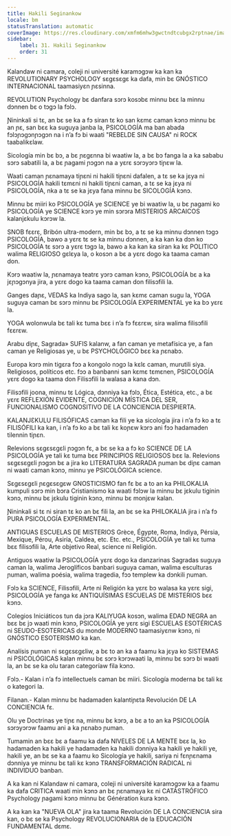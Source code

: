 ```yaml
---
title: Hakili Seginankow
locale: bm
statusTranslation: automatic
coverImage: https://res.cloudinary.com/xmfm6mhw3gwctndtcubgx2rptnae/image/upload/v1740337243/small_cover_educacion_fundamental_a051170f1c.webp
sidebar:
    label: 31. Hakili Seginankow
    order: 31
---
```

Kalandaw ni camara, coleji ni université karamɔgɔw ka kan ka REVOLUTIONARY PSYCHOLOGY sɛgɛsɛgɛ ka dafa, min bɛ GNÓSTICO INTERNACIONAL taamasiyɛn ɲɛsinna.

REVOLUTION Psychology bɛ danfara sɔrɔ kosɔbɛ minnu bɛɛ la minnu dɔnnen bɛ o tɔgɔ la fɔlɔ.

Ɲininkali si tɛ, an bɛ se ka a fɔ siran tɛ ko san kɛmɛ caman kɔnɔ minnu bɛ an ɲɛ, san bɛɛ ka suguya janba la, PSICOLOGÍA ma ban abada fɔlɔɲɔgɔnɲɔgɔn na i n’a fɔ bi waati "REBELDE SIN CAUSA" ni ROCK taabalikɛlaw.

Sicología min bɛ bɔ, a bɛ ɲɛgɛnna bi waatiw la, a bɛ bɔ fanga la a ka sababu sɔrɔ sabatili la, a bɛ ɲagami ɲɔgɔn na a yɛrɛ sɔrɔyɔrɔ tiɲɛw la.

Waati caman ɲɛnamaya tiɲɛni ni hakili tiɲɛni dafalen, a tɛ se ka jɛya ni PSICOLOGÍA hakili tɛmɛni ni hakili tiɲɛni caman, a tɛ se ka jɛya ni PSICOLOGÍA, nka a tɛ se ka jɛya fana minnu bɛ SICOLOGÍA kɔnɔ.

Minnu bɛ miiri ko PSICOLOGÍA ye SCIENCE ye bi waatiw la, u bɛ ɲagami ko PSICOLOGÍA ye SCIENCE kɔrɔ ye min sɔrɔra MISTERIOS ARCAICOS kalanjɛkulu kɔrɔw la.

SNOB fɛɛrɛ, Bribón ultra-modern, min bɛ bɔ, a tɛ se ka minnu dɔnnen tɔgɔ PSICOLOGÍA, bawo a yɛrɛ tɛ se ka minnu dɔnnen, a ka kan ka dɔn ko PSICOLOGÍA tɛ sɔrɔ a yɛrɛ tɔgɔ la, bawo a ka kan ka siran ka kɛ POLITICO walima RELIGIOSO gɛlɛya la, o kosɔn a bɛ a yɛrɛ dogo ka taama caman don.

Kɔrɔ waatiw la, ɲɛnamaya teatrɛ yɔrɔ caman kɔnɔ, PSICOLOGÍA bɛ a ka jɛɲɔgɔnya jira, a yɛrɛ dogo ka taama caman don filisɔfili la.

Ganges daɲɛ, VEDAS ka Indiya sago la, san kɛmɛ caman sugu la, YOGA suguya caman bɛ sɔrɔ minnu bɛ PSICOLOGÍA EXPERIMENTAL ye ka bɔ yɛrɛ la.

YOGA wolonwula bɛ tali kɛ tuma bɛɛ i n’a fɔ fɛɛrɛw, sira walima filisɔfili fɛɛrɛw.

Arabu diɲɛ, Sagrada» SUFIS kalanw, a fan caman ye metafísica ye, a fan caman ye Religiosas ye, u bɛ PSYCHOLÓGICO bɛɛ ka ɲɛnabɔ.

Europa kɔrɔ min tigɛra fɔɔ a kongolo nɔgɔ la kɛlɛ caman, murutili siya. Religiosos, políticos etc. fɔɔ a banbanni san kɛmɛ tɛmɛnen, PSICOLOGÍA yɛrɛ dogo ka taama don Filisɔfili la walasa a kana dɔn.

Filisɔfili joona, minnu tɛ Lógica, dɔnniya ka fɔlɔ, Ética, Estética, etc., a bɛ yɛrɛ REFLEXIÓN EVIDENTE, COGNICIÓN MÍSTICA DEL SER, FUNCIONALISMO COGNOSITIVO DE LA CONCIENCIA DESPIERTA.

KALANJƐKULU FILISÓFICAS caman ka fili ye ka sicología jira i n’a fɔ ko a tɛ FILISÓFILI ka kan, i n’a fɔ ko a bɛ tali kɛ koɲɛw kɔrɔ ani fɔɔ hadamaden tilennin tiɲɛn.

Relevions sɛgɛsɛgɛli ɲɔgɔn fɛ, a bɛ se ka a fɔ ko SCIENCE DE LA PSICOLOGÍA ye tali kɛ tuma bɛɛ PRINCIPIOS RELIGIOSOS bɛɛ la. Relevions sɛgɛsɛgɛli ɲɔgɔn bɛ a jira ko LITERATURA SAGRADA ɲuman bɛ diɲɛ caman ni waati caman kɔnɔ, minnu ye PSICOLÓGICA science.

Sɛgɛsɛgɛli ɲɛgɛsɛgɛw GNOSTICISMO fan fɛ bɛ a to an ka PHILOKALIA kumpuli sɔrɔ min bɔra Cristianismo ka waati fɔlɔw la minnu bɛ jɛkulu tiginin kɔnɔ, minnu bɛ jɛkulu tiginin kɔnɔ, minnu bɛ monjɛw kalan.

Ɲininkali si tɛ ni siran tɛ ko an bɛ fili la, an bɛ se ka PHILOKALIA jira i n’a fɔ PURA PSICOLOGÍA EXPERIMENTAL.

ANTIGUAS ESCUELAS DE MISTERIOS Grèce, Égypte, Roma, Indiya, Pérsia, Mexique, Pérou, Asiría, Caldea, etc. Etc. etc., PSICOLOGÍA ye tali kɛ tuma bɛɛ filisɔfili la, Arte objetivo Real, science ni Religión.

Antiguos waatiw la PSICOLOGÍA yɛrɛ dogo ka danzarinas Sagradas suguya caman la, walima Jeroglíficos banbari suguya caman, walima esculturas ɲuman, walima poésia, walima tragedia, fɔɔ templew ka dɔnkili ɲuman.

Fɔlɔ ka SCIENCE, Filisɔfili, Arte ni Religión ka yɛrɛ bɔ walasa ka yɛrɛ sigi, PSICOLOGÍA ye fanga kɛ ANTIQUÍSIMAS ESCUELAS DE MISTERIOS bɛɛ kɔnɔ.

Colegios Iniciáticos tun da jɔra KALIYUGA kosɔn, walima EDAD NEGRA an bɛɛ bɛ jɔ waati min kɔnɔ, PSICOLOGÍA ye yɛrɛ sigi ESCUELAS ESOTÉRICAS ni SEUDO-ESOTERICAS du monde MODERNO taamasiyɛnw kɔnɔ, ni GNÓSTICO ESOTERISMO ka kan.

Analísis ɲuman ni sɛgɛsɛgɛliw, a bɛ to an ka a faamu ka jɛya ko SISTEMAS ni PSICOLÓGICAS kalan minnu bɛ sɔrɔ kɔrɔwaati la, minnu bɛ sɔrɔ bi waati la, an bɛ se ka olu taran categoríaw fila kɔnɔ.

Fɔlɔ.- Kalan i n’a fɔ intellectuels caman bɛ miiri. Sicología moderna bɛ tali kɛ o kategori la.

Filanan.- Kalan minnu bɛ hadamaden kalantiɲɛta Revolución DE LA CONCIENCIA fɛ.

Olu ye Doctrinas ye tiɲɛ na, minnu bɛ kɔrɔ, a bɛ a to an ka PSICOLOGÍA sɔrɔyɔrɔw faamu ani a ka ɲɛnabɔ ɲuman.

Tumamin an bɛɛ bɛ a faamu ka dafa NIVELES DE LA MENTE bɛɛ la, ko hadamaden ka hakili ye hadamaden ka hakili dɔnniya ka hakili ye hakili ye, hakili ye, an bɛ se ka a faamu ko Sicología ye hakili, sariya ni fɛnɲɛnama dɔnniya ye minnu bɛ tali kɛ kɔnɔ TRANSFORMACIÓN RADICAL ni INDIVIDUO banban.

A ka kan ni Kalandaw ni camara, coleji ni université karamɔgɔw ka a faamu ka dafa CRITICA waati min kɔnɔ an bɛ ɲɛnamaya kɛ ni CATÁSTRÓFICO Psychology ɲagami kɔnɔ minnu bɛ Génération kura kɔnɔ.

A ka kan ka "NUEVA OLA" jira ka taama Revolución DE LA CONCIENCIA sira kan, o bɛ se ka Psychology REVOLUCIONARIA de la EDUCACIÓN FUNDAMENTAL dɛmɛ.

